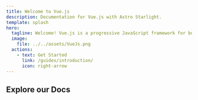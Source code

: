 ```yaml
---
title: Welcome to Vue.js
description: Documentation for Vue.js with Astro Starlight.
template: splash
hero:
  tagline: Welcome! Vue.js is a progressive JavaScript framework for building dynamic user interfaces. It’s lightweight, easy to learn, and highly flexible—perfect for everything from simple widgets to full-scale single-page applications!
  image:
    file: ../../assets/VueJs.png
  actions:
    - text: Get Started
      link: /guides/introduction/
      icon: right-arrow
---
```


## Explore our Docs


<CardGrid>
  <LinkCard
    title=" Core Concepts"
    href="/guides/introduction"
    description="This section covers how to build dynamic UIs using templates, components, reactivity, and events — everything you need to understand Vue at its core."
  />
  <LinkCard
    title="Advanced Components & Reusability"
    href="/components/registration/"
    description="This section covers building modular, scalable apps with reusable logic and advanced component design. you learn how to structure Vue apps with flexible, maintainable components and reusable logic"
  />
  <LinkCard
    title="Application Architecture & Tooling"
    href="/scalling-up/single-file-component/"
    description="This section prepares you for building production-ready Vue apps. It shows how to structure, scale, test, and deploy your application with modern tooling like Vite, Vue Router, Pinia, and TypeScript."
  />
  <LinkCard
    title="Deep Dives & Special Topics"
    href="/components/using-components/"
    description="This section explore Vue’s internals and edge use-cases, helping you fine-tune performance, extend functionality, and understand how Vue works under the hood."
  />
</CardGrid>
